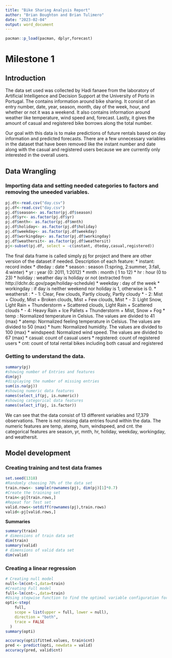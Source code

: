 ```yaml
---
title: "Bike Sharing Analysis Report"
author: "Brian Boughton and Brian Tulimero"
date: "2023-02-04"
output: word_document
---
```

```r
pacman::p_load(pacman, dplyr,forecast)
```

# Milestone 1

## Introduction
The data set used was collected by Hadi fanaee from the laboratory of Artificial Intelligence and Decision Support at the University of Porto in Portugal. The contains information around bike sharing. It consist of an entry number, date, year, season, month, day of the week, hour, and whether or not it was a weekend. It also contains information around weather like temperature, wind speed and, forecast. Lastly, it gives the amount of casual and registered bike borrows along the total number.

Our goal with this data is to make predictions of future rentals based on day information and predicted forecasts. There are a few unnecessary
variables in the dataset that have been removed like the instant number and date along with the casual and registered users because we are currently only interested in the overall users.

## Data Wrangling

### Importing data and setting needed categories to factors and removing the uneeded variables.
```r
pj.dt<-read.csv("day.csv")
pj.df<-read.csv("day.csv")
pj.df$season<- as.factor(pj.df$season)
pj.df$yr<- as.factor(pj.df$yr)
pj.df$mnth<- as.factor(pj.df$mnth)
pj.df$holiday<- as.factor(pj.df$holiday)
pj.df$weekday<- as.factor(pj.df$weekday)
pj.df$workingday<- as.factor(pj.df$workingday)
pj.df$weathersit<- as.factor(pj.df$weathersit)
pj<-subset(pj.df, select = -c(instant, dteday,casual,registered))
```

The final data frame is called simply pj for project and there are other version of the dataset if needed.
Description of each feature:
* instant: record index
* dteday : date
* season : season (1:spring, 2:summer, 3:fall, 4:winter)
* yr : year (0: 2011, 1:2012)
* mnth : month ( 1 to 12)
* hr : hour (0 to 23)
* holiday : weather day is holiday or not (extracted from http://dchr.dc.gov/page/holiday-schedule)
* weekday : day of the week
* workingday : if day is neither weekend nor holiday is 1, otherwise is 0.
* weathersit : 
* - 1: Clear, Few clouds, Partly cloudy, Partly cloudy
*	- 2: Mist + Cloudy, Mist + Broken clouds, Mist + Few clouds, Mist
*	- 3: Light Snow, Light Rain + Thunderstorm + Scattered clouds, Light Rain + Scattered clouds
*	- 4: Heavy Rain + Ice Pallets + Thunderstorm + Mist, Snow + Fog
* temp : Normalized temperature in Celsius. The values are divided to 41 (max)
* atemp: Normalized feeling temperature in Celsius. The values are divided to 50 (max)
* hum: Normalized humidity. The values are divided to 100 (max)
* windspeed: Normalized wind speed. The values are divided to 67 (max)
* casual: count of casual users
* registered: count of registered users
* cnt: count of total rental bikes including both casual and registered


### Getting to understand the data.

```r
summary(pj)
#showing number of Entries and features
dim(pj)
#displaying the number of missing entries
sum(is.na(pj))
#showing numeric data features
names(select_if(pj, is.numeric))
#showing categorical data features
names(select_if(pj, is.factor))
```

We can see that the data consist of 13 different variables and 17,379 observations. There is not missing data entries found within the data. The numeric features are temp, atemp, hum, windspeed, and cnt. the categorical features are season, yr, mnth, hr, holiday, weekday, workingday, and weathersit.

## Model development

### Creating training and test data frames

```r
set.seed(1318)
#Randomly choosing 70% of the data set
train.rows<- sample(rownames(pj), dim(pj)[1]*0.7)
#Create the training set
train<-pj[train.rows,]
#Repeat for Test set
valid.rows<-setdiff(rownames(pj),train.rows)
valid<-pj[valid.rows,]
```

**Summaries**

```r
summary(train)
# dimensions of train data set
dim(train)
summary(valid)
# dimensions of valid data set
dim(valid)
```

### Creating a linear regression

```r
# Creating null model
null<-lm(cnt~1,data=train)
#Creating Full model
full<-lm(cnt~.,data=train)
#Using stepwise function to find the optimal variable configuration for the model
opti<-step(
    full,
    scope = list(upper = full, lower = null),
    direction = "both",
    trace = FALSE
  )
summary(opti)
```

```r
accuracy(opti$fitted.values, train$cnt)
pred <- predict(opti, newdata = valid)
accuracy(pred, valid$cnt)
```
